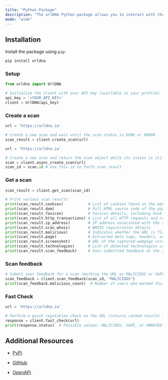 ```yaml
---
title: "Python Package"
description: "The urlDNA Python package allows you to interact with the URLDNA API for scanning and analyzing URLs. With this package, you can retrieve scan results, extract metadata, and detect potential threats. "
mode: "wide"
---
```


## Installation

Install the package using `pip`:

```sh
pip install urldna
```

### Setup

```python
from urldna import UrlDNA

# Initialize the client with your API key (available in your profile)
api_key = '<YOUR_API_KEY>'
client = UrlDNA(api_key)
```

### Create a scan
```python
url = 'https://urldna.io'

# Create a new scan and wait until the scan status is DONE or ERROR
scan_result = client.create_scan(url) 
```

```python
url = 'https://urldna.io'

# Create a new scan and return the scan object while its status is still PENDING or RUNNING
scan = client.async_create_scan(url)
scan_id = scan.id # Use this id to fecth scan result
```

### Get a scan
```python
scan_result = client.get_scan(scan_id)

# Print various scan results
print(scan_result.cookies)           # List of cookies found on the webpage
print(scan_result.dom)               # Full HTML source code of the page
print(scan_result.favicon)           # Favicon details, including hash and URL
print(scan_result.http_transactions) # List of all HTTP requests and responses
print(scan_result.ip_address)        # IP address associated with the scanned URL
print(scan_result.scan_whois)        # WHOIS registration details
print(scan_result.malicious)         # Indicates whether the URL is flagged as malicious (beta feature)
print(scan_result.page)              # Extracted meta tags, headers, and text content
print(scan_result.screenshot)        # URL of the captured webpage screenshot
print(scan_result.technologies)      # List of detected technologies used on the site
print(scan_result.scan_feedback)     # User-submitted feedback on the scan

```

### Scan feedback
```python
# Submit user feedback for a scan (marking the URL as MALICIOUS or SAFE)
scan_feedback = client.scan_feedback(scan_id, "MALICIOUS")  
print(scan_feedback.malicious_count)  # Number of users who marked this as malicious
```

### Fast Check
```python
url = 'https://urldna.io'

# Perform a quick reputation check on the URL (returns cached results if available)
response = client.fast_check(url)
print(response.status)  # Possible values: MALICIOUS, SAFE, or UNRATED

```

## Additional Resources

* [PyPI](https://pypi.org/project/urlDNA/).

* [GitHub](https://github.com/urldna/urldna).

* [OpenAPI](https://api.urldna.io/openapi.json).